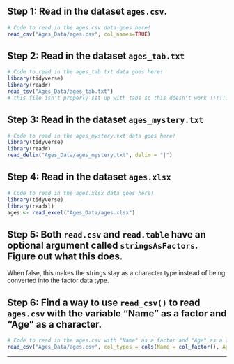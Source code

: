 ## Step 1: Read in the dataset `ages.csv`.

```r
# Code to read in the ages.csv data goes here! 
read_csv("Ages_Data/ages.csv", col_names=TRUE)

```

## Step 2: Read in the dataset `ages_tab.txt`

```r
# Code to read in the ages_tab.txt data goes here! 
library(tidyverse)
library(readr)
read_tsv("Ages_Data/ages_tab.txt")
# this file isn't properly set up with tabs so this doesn't work !!!!!!

```

## Step 3: Read in the dataset `ages_mystery.txt`

```r
# Code to read in the ages_mystery.txt data goes here! 
library(tidyverse)
library(readr)
read_delim("Ages_Data/ages_mystery.txt", delim = "|")

```

## Step 4: Read in the dataset `ages.xlsx`

```r
# Code to read in the ages.xlsx data goes here! 
library(tidyverse)
library(readxl)
ages <- read_excel("Ages_Data/ages.xlsx")

```

## Step 5: Both `read.csv` and `read.table` have an optional argument called `stringsAsFactors`. Figure out what this does.

When false, this makes the strings stay as a character type instead of being converted into the factor data type.

## Step 6: Find a way to use `read_csv()` to read `ages.csv` with the variable "Name" as a factor and "Age" as a character.

```r
# Code to read in the ages.csv with "Name" as a factor and "Age" as a character goes here! 
read_csv("Ages_Data/ages.csv", col_types = cols(Name = col_factor(), Age = col_character()))


```

------------------------------------------------------------------------
